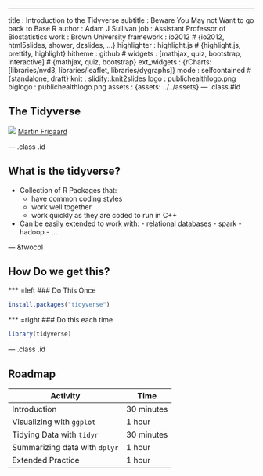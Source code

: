 ---
title       : Introduction to the Tidyverse
subtitle    : Beware You May not Want to go back to Base R
author      : Adam J Sullivan 
job         : Assistant Professor of Biostatistics
work        : Brown University
framework   : io2012        # {io2012, html5slides, shower, dzslides, ...}
highlighter : highlight.js # {highlight.js, prettify, highlight}
hitheme     :  github     # 
widgets     : [mathjax, quiz, bootstrap, interactive] # {mathjax, quiz, bootstrap}
ext_widgets : {rCharts: [libraries/nvd3, libraries/leaflet, libraries/dygraphs]}
mode        : selfcontained # {standalone, draft}
knit        : slidify::knit2slides
logo        : publichealthlogo.png
biglogo     : publichealthlogo.png
assets      : {assets: ../../assets}
--- .class #id



<script src="https://ajax.googleapis.com/ajax/libs/jquery/3.1.1/jquery.min.js"></script>
<script>
$(document).ready(function() {
  $('slide:not(.backdrop):not(.title-slide)').append('<div class=\"footnotes\">');

  $('footnote').each(function(index) {
    var text  = $(this).html();
    var fnNum = (index+1).toString();
    $(this).html(fnNum.sup());

    var footnote   = fnNum + '. ' + text + '<br/>';
    var oldContent = $(this).parents('slide').children('div.footnotes').html();
    var newContent = oldContent + footnote;
    $(this).parents('slide').children('div.footnotes').html(newContent);
  });
});
</script>







## The Tidyverse

![](assets/img/tidyverse.png)<footnote> [Martin Frigaard](http://www.storybench.org/author/martinfri/)

--- .class .id

## What is the tidyverse?

- Collection of R Packages that:
    - have common coding styles
    - work well together
    - work quickly as they are coded to run in C++
- Can be easily extended to work with:
      - relational databases
      - spark
      - hadoop
      - ...

--- &twocol

## How Do we get this?


***  =left
### Do This Once
```r
install.packages("tidyverse")
```



*** =right
### Do this each time
```r
library(tidyverse)
```


--- .class .id 


## Roadmap

Activity | Time 
------ | --------
Introduction | 30 minutes
Visualizing with `ggplot` | 1 hour
Tidying Data with `tidyr` | 30 minutes
Summarizing data with `dplyr`  | 1 hour
Extended Practice | 1 hour